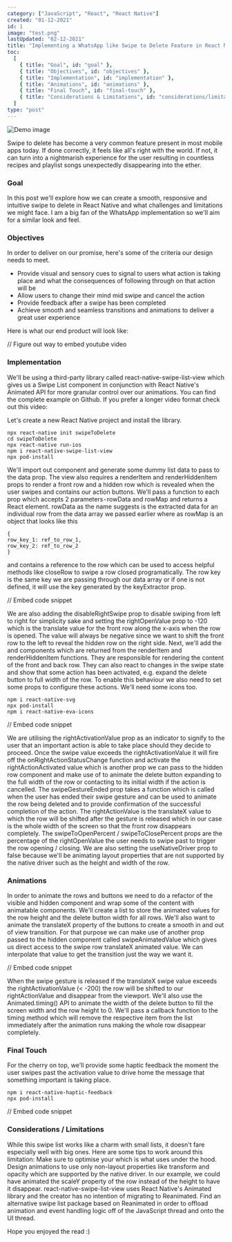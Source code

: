 ```yaml
---
category: ["JavaScript", "React", "React Native"]
created: "01-12-2021"
id: 1
image: "test.png"
lastUpdated: "02-12-2021"
title: "Implementing a WhatsApp like Swipe to Delete Feature in React Native"
toc:
  [
    { title: "Goal", id: "goal" },
    { title: "Objectives", id: "objectives" },
    { title: "Implementation", id: "implementation" },
    { title: "Animations", id: "animations" },
    { title: "Final Touch", id: "final-touch" },
    { title: "Considerations & Limitations", id: "considerations/limitations" },
  ]
type: "post"
---
```


![Demo image](https://cdn-images-1.medium.com/max/1600/1*cVvWIFk7sN3x0YwnFki7Iw.gif)

Swipe to delete has become a very common feature present in most mobile apps today. If done correctly, it feels like all's right with the world. If not, it can turn into a nightmarish experience for the user resulting in countless recipes and playlist songs unexpectedly disappearing into the ether.

### Goal<a name="goal"></a>

In this post we'll explore how we can create a smooth, responsive and intuitive swipe to delete in React Native and what challenges and limitations we might face. I am a big fan of the WhatsApp implementation so we'll aim for a similar look and feel.

### Objectives<a name="objectives"></a>

In order to deliver on our promise, here's some of the criteria our design needs to meet.

- Provide visual and sensory cues to signal to users what action is taking place and what the consequences of following through on that action will be
- Allow users to change their mind mid swipe and cancel the action
- Provide feedback after a swipe has been completed
- Achieve smooth and seamless transitions and animations to deliver a great user experience

Here is what our end product will look like:

// Figure out way to embed youtube video

### Implementation<a name="implementation"></a>

We'll be using a third-party library called react-native-swipe-list-view which gives us a Swipe List component in conjunction with React Native's Animated API for more granular control over our animations.
You can find the complete example on Github.
If you prefer a longer video format check out this video:

Let's create a new React Native project and install the library.

```
npx react-native init swipeToDelete
cd swipeToDelete
npx react-native run-ios
npm i react-native-swipe-list-view
npx pod-install
```

We'll import out <SwipeListView /> component and generate some dummy list data to pass to the data prop. The view also requires a renderItem and renderHiddenItem props to render a front row and a hidden row which is revealed when the user swipes and contains our action buttons. We'll pass a function to each prop which accepts 2 parameters - rowData and rowMap and returns a React element. rowData as the name suggests is the extracted data for an individual row from the data array we passed earlier where as rowMap is an object that looks like this

```
{
row_key_1: ref_to_row_1,
row_key_2: ref_to_row_2
}
```

and contains a reference to the row which can be used to access helpful methods like closeRow to swipe a row closed programatically. The row key is the same key we are passing through our data array or if one is not defined, it will use the key generated by the keyExtractor prop.

// Embed code snippet

We are also adding the disableRightSwipe prop to disable swiping from left to right for simplicity sake and setting the rightOpenValue prop to -120 which is the translate value for the front row along the x-axis when the row is opened. The value will always be negative since we want to shift the front row to the left to reveal the hidden row on the right side.
Next, we'll add the <VisibleItem /> and <HiddenItemWithActions /> components which are returned from the renderItem and renderHiddenItem functions. They are responsible for rendering the content of the front and back row. They can also react to changes in the swipe state and show that some action has been activated, e.g. expand the delete button to full width of the row. To enable this behaviour we also need to set some props to configure these actions.
We'll need some icons too.

```
npm i react-native-svg
npx pod-install
npm i react-native-eva-icons
```

// Embed code snippet

We are utilising the rightActivationValue prop as an indicator to signify to the user that an important action is able to take place should they decide to proceed. Once the swipe value exceeds the rightActivationValue it will fire off the onRightActionStatusChange function and activate the rightActionActivated value which is another prop we can pass to the hidden row component and make use of to animate the delete button expanding to the full width of the row or contacting to its initial width if the action is cancelled.
The swipeGestureEnded prop takes a function which is called when the user has ended their swipe gesture and can be used to animate the row being deleted and to provide confirmation of the successful completion of the action. The rightActionValue is the translateX value to which the row will be shifted after the gesture is released which in our case is the whole width of the screen so that the front row disappears completely. The swipeToOpenPercent / swipeToClosePercent props are the percentage of the rightOpenValue the user needs to swipe past to trigger the row opening / closing.
We are also setting the useNativeDriver prop to false because we'll be animating layout properties that are not supported by the native driver such as the height and width of the row.

### Animations<a name="animations"></a>

In order to animate the rows and buttons we need to do a refactor of the visible and hidden component and wrap some of the content with animatable components. We'll create a list to store the animated values for the row height and the delete button width for all rows. We'll also want to animate the translateX property of the buttons to create a smooth in and out of view transition. For that purpose we can make use of another prop passed to the hidden component called swipeAnimatedValue which gives us direct access to the swipe row translateX animated value. We can interpolate that value to get the transition just the way we want it.

// Embed code snippet

When the swipe gesture is released if the translateX swipe value exceeds the rightActivationValue (< -200) the row will be shifted to our rightActionValue and disappear from the viewport. We'll also use the Animated.timing() API to animate the width of the delete button to fill the screen width and the row height to 0. We'll pass a callback function to the timing method which will remove the respective item from the list immediately after the animation runs making the whole row disappear completely.

### Final Touch<a name="final-touch"></a>

For the cherry on top, we'll provide some haptic feedback the moment the user swipes past the activation value to drive home the message that something important is taking place.

```
npm i react-native-haptic-feedback
npx pod-install
```

// Embed code snippet

### Considerations / Limitations<a name="considerations"></a>

While this swipe list works like a charm with small lists, it doesn't fare especially well with big ones. Here are some tips to work around this limitation:
Make sure to optimise your <FlatList /> which is what <SwipeListView /> uses under the hood.
Design animations to use only non-layout properties like transform and opacity which are supported by the native driver. In our example, we could have animated the scaleY property of the row instead of the height to have it disappear.
react-native-swipe-list-view uses React Native's Animated library and the creator has no intention of migrating to Reanimated. Find an alternative swipe list package based on Reanimated in order to offload animation and event handling logic off of the JavaScript thread and onto the UI thread.

Hope you enjoyed the read :)
